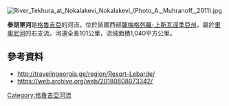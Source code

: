 
[[Image:River_Tekhura_at_Nokalakevi_Nokalakevi_(Photo_A._Muhranoff,_2011).jpg|right]]
{{coord|42.1860|N|42.0329|E|display=title}}

'''泰胡里河'''是[[格魯吉亞|格魯吉亞]]的河流，位於該國西部[[薩梅格列羅-上斯瓦涅季亞州|薩梅格列羅-上斯瓦涅季亞州]]，屬於[[里奧尼河|里奧尼河]]的右支流，河道全長101公里，流域面積1,040平方公里。

==參考資料==
* http://travelingeorgia.ge/region/Resort-Lebarde/ {{Wayback|url=http://travelingeorgia.ge/region/Resort-Lebarde/ |date=20180808073342 }}
* https://web.archive.org/web/20180808073342/

{{Georgia-geo-stub}}
[[Category:格魯吉亞河流|Category:格魯吉亞河流]]